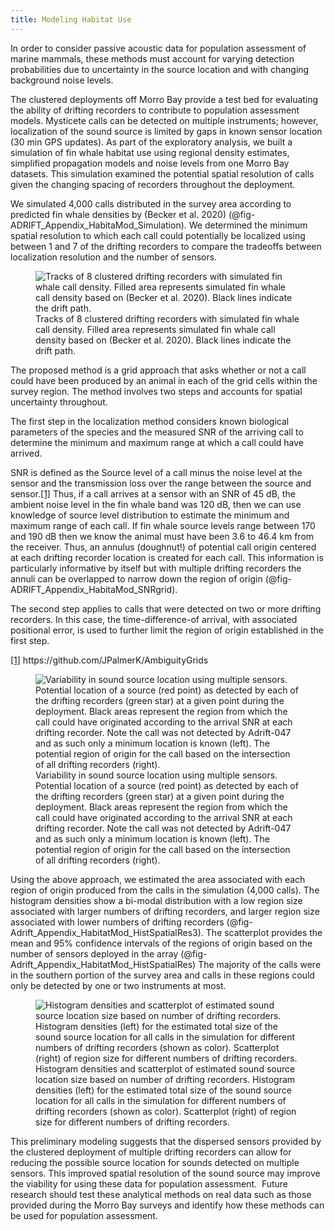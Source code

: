 ```yaml
---
title: Modeling Habitat Use
---
```


In order to consider passive acoustic data for population assessment of marine mammals, these methods must account for varying detection probabilities due to uncertainty in the source location and with changing background noise levels.

The clustered deployments off Morro Bay provide a test bed for evaluating the ability of drifting recorders to contribute to population assessment models. Mysticete calls can be detected on multiple instruments; however, localization of the sound source is limited by gaps in known sensor location (30 min GPS updates). As part of the exploratory analysis, we built a simulation of fin whale habitat use using regional density estimates, simplified propagation models and noise levels from one Morro Bay datasets. This simulation examined the potential spatial resolution of calls given the changing spacing of recorders throughout the deployment.

We simulated 4,000 calls distributed in the survey area according to predicted fin whale densities by (Becker et al. 2020) (@fig-ADRIFT_Appendix_HabitaMod_Simulation). We determined the minimum spatial resolution to which each call could potentially be localized using between 1 and 7 of the drifting recorders to compare the tradeoffs between localization resolution and the number of sensors.

![Tracks of 8 clustered drifting recorders with simulated fin whale call density. Filled area represents simulated fin whale call density based on (Becker et al. 2020). Black lines indicate the drift path.](images/ADRIFT_Appendix_HabitaMod_Simulation.png){#fig-ADRIFT_Appendix_HabitaMod_Simulation fig-alt="Tracks of 8 clustered drifting recorders with simulated fin whale call density. Map of drift tracks for a cluster of 8 drifting recorders overlying simulated fin whale density with call density ranging from 0.5 calls/min in blue to 1.5 calls/min in green. A bright yellow/green area to the southeast of the drift tracks highlights high call density."}

The proposed method is a grid approach that asks whether or not a call could have been produced by an animal in each of the grid cells within the survey region. The method involves two steps and accounts for spatial uncertainty throughout.

The first step in the localization method considers known biological parameters of the species and the measured SNR of the arriving call to determine the minimum and maximum range at which a call could have arrived.

SNR is defined as the Source level of a call minus the noise level at the sensor and the transmission loss over the range between the source and sensor.[\[1\]](#_ftn1) Thus, if a call arrives at a sensor with an SNR of 45 dB, the ambient noise level in the fin whale band was 120 dB, then we can use knowledge of source level distribution to estimate the minimum and maximum range of each call. If fin whale source levels range between 170 and 190 dB then we know the animal must have been 3.6 to 46.4 km from the receiver. Thus, an annulus (doughnut!) of potential call origin centered at each drifting recorder location is created for each call. This information is particularly informative by itself but with multiple drifting recorders the annuli can be overlapped to narrow down the region of origin (@fig-ADRIFT_Appendix_HabitaMod_SNRgrid).

The second step applies to calls that were detected on two or more drifting recorders. In this case, the time-difference-of arrival, with associated positional error, is used to further limit the region of origin established in the first step.

[\[1\]](#_ftnref1) https://github.com/JPalmerK/AmbiguityGrids

![Variability in sound source location using multiple sensors. Potential location of a source (red point) as detected by each of the drifting recorders (green star) at a given point during the deployment. Black areas represent the region from which the call could have originated according to the arrival SNR at each drifting recorder. Note the call was not detected by Adrift-047 and as such only a minimum location is known (left). The potential region of origin for the call based on the intersection of all drifting recorders (right).](images/ADRIFT_Appendix_HabitaMod_SNRgrid.png){#fig-ADRIFT_Appendix_HabitaMod_SNRgrid fig-alt="Variability in sound source location using multiple drifting recorders. For each plot, the potential location of a source (red point) as detected by each of the drifting recorders (green star) at a given point during the deployment. Black areas represent the region from which the call could have originated according to the arrival SNR at each drifting recorder. There is a plot for each individual drift, and the figure on the right provides an estimated location range based on the combined detections. Note the call was not detected by Adrift-047 and as such only a minimum location is known. The potential region of origin for the call based on the intersection of all drifting recorders (right), and covers an overall smaller range than the estimate provided by any individual drifting recorder."}

Using the above approach, we estimated the area associated with each region of origin produced from the calls in the simulation (4,000 calls). The histogram densities show a bi-modal distribution with a low region size associated with larger numbers of drifting recorders, and larger region size associated with lower numbers of drifting recorders (@fig-Adrift_Appendix_HabitatMod_HistSpatialRes3). The scatterplot provides the mean and 95% confidence intervals of the regions of origin based on the number of sensors deployed in the array (@fig-Adrift_Appendix_HabitatMod_HistSpatialRes) The majority of the calls were in the southern portion of the survey area and calls in these regions could only be detected by one or two instruments at most.

![Histogram densities and scatterplot of estimated sound source location size based on number of drifting recorders. Histogram densities (left) for the estimated total size of the sound source location for all calls in the simulation for different numbers of drifting recorders (shown as color). Scatterplot (right) of region size for different numbers of drifting recorders.](images/Adrift_Appendix_HabitatMod_HistSpatialRes.png){#fig-Adrift_Appendix_HabitatMod_HistSpatialRes fig-alt="The estimated location range for a sound source based on the number of drifting recorders detecting the sound are provided by a histogram density plot (left), with region size on the x axis and histogram density on the y axis (histogram densities are colored based on the number of drifting recorders). There is a strong peak at small region size when a larger number of drifting recorders detects the sound, and another peak at very large estimated size when few drifting recorders are considered. The plot on the right shows the region size in square kilometers (y axis) and the number of sensors. There is a consistent decline in the region size based on the number of drifting recorders."}

This preliminary modeling suggests that the dispersed sensors provided by the clustered deployment of multiple drifting recorders can allow for reducing the possible source location for sounds detected on multiple sensors. This improved spatial resolution of the sound source may improve the viability for using these data for population assessment.  Future research should test these analytical methods on real data such as those provided during the Morro Bay surveys and identify how these methods can be used for population assessment.
